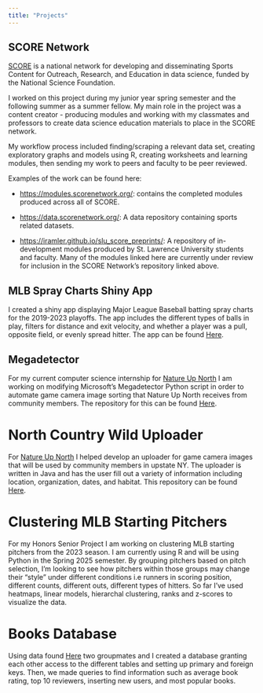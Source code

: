 ```yaml
---
title: "Projects"
---
```


## SCORE Network

[SCORE](https://scorenetwork.org/index.html){target="_blank"} is a national network for developing and disseminating Sports Content for Outreach, Research, and Education in data science, funded by the National Science Foundation.

I worked on this project during my junior year spring semester and the following summer as a summer fellow. My main role in the project was a content creator - producing modules and working with my classmates and professors to create data science education materials to place in the SCORE network.

My workflow process included finding/scraping a relevant data set, creating exploratory graphs and models using R, creating worksheets and learning modules, then sending my work to peers and faculty to be peer reviewed.

Examples of the work can be found here:

- [https://modules.scorenetwork.org/](https://modules.scorenetwork.org/){target="_blank"}: contains the completed modules produced across all of SCORE.
    
- [https://data.scorenetwork.org/](https://data.scorenetwork.org/){target="_blank"}: A data repository containing sports related datasets.

- [https://iramler.github.io/slu_score_preprints/](https://iramler.github.io/slu_score_preprints/){target="_blank"}: A repository of in-development modules produced by St. Lawrence University students and faculty. Many of the modules linked here are currently under review for inclusion in the SCORE Network's repository linked above.

## MLB Spray Charts Shiny App

I created a shiny app displaying Major League Baseball batting spray charts for the 2019-2023 playoffs. The app includes the different types of balls in play, filters for distance and exit velocity, and whether a player was a pull, opposite field, or evenly spread hitter. The app can be found [Here](https://bkaradenes.shinyapps.io/Batting/){target="_blank"}.

## Megadetector

For my current computer science internship for [Nature Up North](https://www.natureupnorth.org/){target="_blank"} I am working on modifying Microsoft's Megadetector Python script in order to automate game camera image sorting that Nature Up North receives from community members. The repository for this can be found [Here](https://github.com/NatureUpNorth/MegaDetector){target="_blank"}.

# North Country Wild Uploader

For [Nature Up North](https://www.natureupnorth.org/){target="_blank"} I helped develop an uploader for game camera images that will be used by community members in upstate NY. The uploader is written in Java and has the user fill out a variety of information including location, organization, dates, and habitat. This repository can be found [Here](https://github.com/NatureUpNorth/NCW-Uploader){target="_blank"}.

# Clustering MLB Starting Pitchers

For my Honors Senior Project I am working on clustering MLB starting pitchers from the 2023 season. I am currently using R and will be using Python in the Spring 2025 semester. By grouping pitchers based on pitch selection, I'm looking to see how pitchers within those groups may change their "style" under different conditions i.e runners in scoring position, different counts, different outs, different types of hitters. So far I've used heatmaps, linear models, hierarchal clustering, ranks and z-scores to visualize the data.

# Books Database

Using data found [Here](https://www.kaggle.com/datasets/saurabhbagchi/books-dataset){target="_blank"} two groupmates and I created a database granting each other access to the different tables and setting up primary and foreign keys. Then, we made queries to find information such as average book rating, top 10 reviewers, inserting new users, and most popular books.

